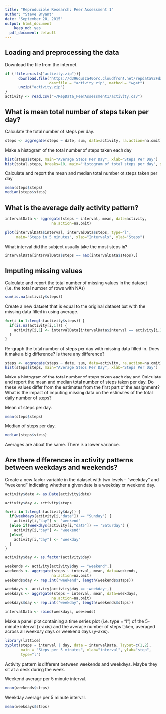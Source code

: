 ```yaml
---
title: "Reproducible Research: Peer Assessment 1"
author: "Steve Bryant"
date: "September 20, 2015"
output: html_document
    keep_md: yes
  pdf_document: default
---
```


## Loading and preprocessing the data

Download the file from the internet.

```r
if (!file.exists("activity.zip")){
      download.file("https://d396qusza40orc.cloudfront.net/repdata%2Fdata%2Factivity.zip",
                    destfile = "activity.zip", method = "wget")
      unzip("activity.zip")
}
activity <- read.csv("~/RepData_PeerAssessment1/activity.csv")
```


## What is mean total number of steps taken per day?

Calculate the total number of steps per day.

```r
steps <- aggregate(steps ~ date, sum, data=activity, na.action=na.omit)
```

Make a histogram of the total number of steps taken each day

```r
hist(steps$steps, main="Average Steps Per Day", xlab="Steps Per Day")
hist(total.steps, breaks=10, main="Histogram of total steps per day", xlab="Steps Per Day", col="gray")
```

Calculate and report the mean and median total number of steps taken per day

```r
mean(steps$steps)
median(steps$steps)
```

## What is the average daily activity pattern?

```r
intervalData <- aggregate(steps ~ interval, mean, data=activity, 
                     na.action=na.omit)

plot(intervalData$interval, intervalData$steps, type="l", 
     main="Steps in 5 minutes", xlab="Intervals", ylab="Steps")
```

What interval did the subject usually take the most steps in?

```r
intervalData[intervalData$steps == max(intervalData$steps),]
```

## Imputing missing values

Calculate and report the total number of missing values in the dataset (i.e. the total number of rows with NAs)

```r
sum(is.na(activity$steps))
```

Create a new dataset that is equal to the original dataset but with the missing data filled in using average.

```r
for(i in 1:length(activity$steps)) {
  if(is.na(activity[i,1])) {
    activity[i,1] <- intervalData[intervalData$interval == activity[i,3], 2]
  }
}
```

Re-graph the total number of steps per day with missing data filled in.
Does it make a big difference?
Is there any difference?

```r
steps <- aggregate(steps ~ date, sum, data=activity, na.action=na.omit)
hist(steps$steps, main="Average Steps Per Day", xlab="Steps Per Day")
```
Make a histogram of the total number of steps taken each day and Calculate and report the mean and median total number of steps taken per day. Do these values differ from the estimates from the first part of the assignment? What is the impact of imputing missing data on the estimates of the total daily number of steps?

Mean of steps per day.

```r
mean(steps$steps)
```

Median of steps per day.

```r
median(steps$steps)
```

Averages are about the same. There is a lower variance.

## Are there differences in activity patterns between weekdays and weekends?

Create a new factor variable in the dataset with two levels -- "weekday" and "weekend" indicating whether a given date is a weekday or weekend day.

```r
activity$date <- as.Date(activity$date)

activity$day <- activity$steps

for(i in 1:length(activity$day)) {
  if(weekdays(activity[i,"date"]) == "Sunday") {
    activity[i,"day"] <- "weekend"
  }else if(weekdays(activity[i,"date"]) == "Saturday") {
    activity[i,"day"] <- "weekend"
  }else{
    activity[i,"day"] <- "weekday"
  }
}

activity$day <- as.factor(activity$day)

weekends <- activity[activity$day == "weekend",]
weekends <- aggregate(steps ~ interval, mean, data=weekends, 
                     na.action=na.omit)
weekends$day <- rep.int("weekend", length(weekends$steps))

weekdays <- activity[activity$day == "weekday",]
weekdays <- aggregate(steps ~ interval, mean, data=weekdays, 
                     na.action=na.omit)
weekdays$day <- rep.int("weekday", length(weekends$steps))

intervalData <- rbind(weekdays, weekends)
```

Make a panel plot containing a time series plot (i.e. type = "l") of the 5-minute interval (x-axis) and the average number of steps taken, averaged across all weekday days or weekend days (y-axis).

```r
library(lattice)
xyplot(steps ~ interval | day, data = intervalData, layout=c(1,2),
       main = "Steps per 5 minutes", xlab="interval", ylab="step",
       type="l")
```

Activity pattern is different between weekends and weekdays. Maybe they sit at a desk during the week.

Weekend average per 5 minute interval.
```r
mean(weekends$steps)
```

Weekday average per 5 minute interval.
```r
mean(weekdays$steps)
```